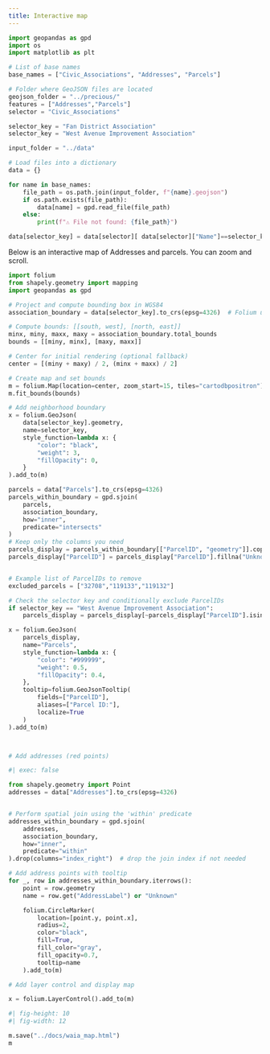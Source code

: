 ```yaml
---
title: Interactive map
---
```



```python

import geopandas as gpd
import os
import matplotlib as plt

# List of base names
base_names = ["Civic_Associations", "Addresses", "Parcels"]

# Folder where GeoJSON files are located
geojson_folder = "../precious/"
features = ["Addresses","Parcels"]
selector = "Civic_Associations"

selector_key = "Fan District Association"
selector_key = "West Avenue Improvement Association"

input_folder = "../data"

# Load files into a dictionary
data = {}

for name in base_names:
    file_path = os.path.join(input_folder, f"{name}.geojson")
    if os.path.exists(file_path):
        data[name] = gpd.read_file(file_path)
    else:
        print(f"⚠️ File not found: {file_path}")

data[selector_key] = data[selector][ data[selector]["Name"]==selector_key]

```

Below is an interactive map of Addresses and parcels.  You can zoom and scroll.


```python
import folium
from shapely.geometry import mapping
import geopandas as gpd

# Project and compute bounding box in WGS84
association_boundary = data[selector_key].to_crs(epsg=4326)  # Folium uses WGS84

# Compute bounds: [[south, west], [north, east]]
minx, miny, maxx, maxy = association_boundary.total_bounds
bounds = [[miny, minx], [maxy, maxx]]

# Center for initial rendering (optional fallback)
center = [(miny + maxy) / 2, (minx + maxx) / 2]

# Create map and set bounds
m = folium.Map(location=center, zoom_start=15, tiles="cartodbpositron")
m.fit_bounds(bounds)

```
```python
# Add neighborhood boundary
x = folium.GeoJson(
    data[selector_key].geometry,
    name=selector_key,
    style_function=lambda x: {
        "color": "black",
        "weight": 3,
        "fillOpacity": 0,
    }
).add_to(m)

```
```python

parcels = data["Parcels"].to_crs(epsg=4326)
parcels_within_boundary = gpd.sjoin(
    parcels,
    association_boundary,
    how="inner",
    predicate="intersects"
)
# Keep only the columns you need
parcels_display = parcels_within_boundary[["ParcelID", "geometry"]].copy()
parcels_display["ParcelID"] = parcels_display["ParcelID"].fillna("Unknown").astype(str)


# Example list of ParcelIDs to remove
excluded_parcels = ["32708","119133","119132"]

# Check the selector key and conditionally exclude ParcelIDs
if selector_key == "West Avenue Improvement Association":
    parcels_display = parcels_display[~parcels_display["ParcelID"].isin(excluded_parcels)]

x = folium.GeoJson(
    parcels_display,
    name="Parcels",
    style_function=lambda x: {
        "color": "#999999",
        "weight": 0.5,
        "fillOpacity": 0.4,
    },
    tooltip=folium.GeoJsonTooltip(
        fields=["ParcelID"],
        aliases=["Parcel ID:"],
        localize=True
    )
).add_to(m)



# Add addresses (red points)

```
```python
#| exec: false

from shapely.geometry import Point
addresses = data["Addresses"].to_crs(epsg=4326)


# Perform spatial join using the 'within' predicate
addresses_within_boundary = gpd.sjoin(
    addresses,
    association_boundary,
    how="inner",
    predicate="within"
).drop(columns="index_right")  # drop the join index if not needed

# Add address points with tooltip
for _, row in addresses_within_boundary.iterrows():
    point = row.geometry
    name = row.get("AddressLabel") or "Unknown"

    folium.CircleMarker(
        location=[point.y, point.x],
        radius=2,
        color="black",
        fill=True,
        fill_color="gray",
        fill_opacity=0.7,
        tooltip=name
    ).add_to(m)

# Add layer control and display map

x = folium.LayerControl().add_to(m)

```


::: {.column-page-inset-right}
```python
#| fig-height: 10
#| fig-width: 12

m.save("../docs/waia_map.html")
m
```
:::

